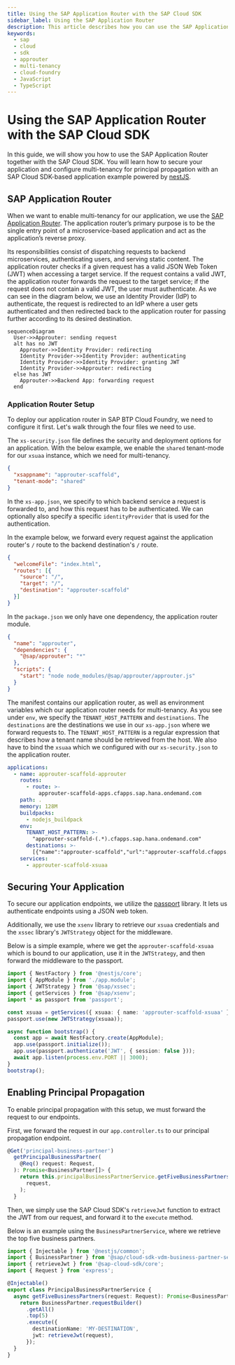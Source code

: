 ```yaml
---
title: Using the SAP Application Router with the SAP Cloud SDK
sidebar_label: Using the SAP Application Router
description: This article describes how you can use the SAP Application Router with the SAP Cloud SDK
keywords:
  - sap
  - cloud
  - sdk
  - approuter
  - multi-tenancy
  - cloud-foundry
  - JavaScript
  - TypeScript
---
```


# Using the SAP Application Router with the SAP Cloud SDK
In this guide, we will show you how to use the SAP Application Router together with the SAP Cloud SDK.
You will learn how to secure your application and configure multi-tenancy for principal propagation with an SAP Cloud SDK-based application example powered by [nestJS](https://nestjs.com/).

## SAP Application Router

When we want to enable multi-tenancy for our application, we use the [SAP Application Router](https://www.npmjs.com/package/@sap/approuter).
The application router’s primary purpose is to be the single entry point of a microservice-based application and act as the application’s reverse proxy.

Its responsibilities consist of dispatching requests to backend microservices, authenticating users, and serving static content.
The application router checks if a given request has a valid JSON Web Token (JWT) when accessing a target service.
If the request contains a valid JWT, the application router forwards the request to the target service; if the request does not contain a valid JWT, the user must authenticate.
As we can see in the diagram below, we use an Identity Provider (IdP) to authenticate, the request is redirected to an IdP where a user gets authenticated and then redirected back to the application router for passing further according to its desired destination.

``` mermaid
sequenceDiagram
  User->>Approuter: sending request
  alt has no JWT
    Approuter->>Identity Provider: redirecting
    Identity Provider->>Identity Provider: authenticating
    Identity Provider->>Identity Provider: granting JWT
    Identity Provider->>Approuter: redirecting
  else has JWT
    Approuter->>Backend App: forwarding request
  end
```

### Application Router Setup

To deploy our application router in SAP BTP Cloud Foundry, we need to configure it first.
Let's walk through the four files we need to use.

The `xs-security.json` file defines the security and deployment options for an application.
With the below example, we enable the `shared` tenant-mode for our `xsuaa` instance, which we need for multi-tenancy.

``` json
{
  "xsappname": "approuter-scaffold",
  "tenant-mode": "shared"
}
```

In the `xs-app.json`, we specify to which backend service a request is forwarded to, and how this request has to be authenticated.
We can optionally also specify a specific `identityProvider` that is used for the authentication.

In the example below, we forward every request against the application router's `/` route to the backend destination's `/` route.

``` json
{
  "welcomeFile": "index.html",
  "routes": [{
    "source": "/",
    "target": "/",
    "destination": "approuter-scaffold"
  }]
}
```

In the `package.json` we only have one dependency, the application router module.

``` json
{
  "name": "approuter",
  "dependencies": {
    "@sap/approuter": "*"
  },
  "scripts": {
    "start": "node node_modules/@sap/approuter/approuter.js"
  }
}
```

The manifest contains our application router, as well as environment variables which our application router needs for multi-tenancy.
As you see under `env`, we specify the `TENANT_HOST_PATTERN` and `destinations`.
The `destinations` are the destinations we use in our `xs-app.json` where we forward requests to. 
The `TENANT_HOST_PATTERN` is a regular expression that describes how a tenant name should be retrieved from the host.
We also have to bind the `xsuaa` which we configured with our `xs-security.json` to the application router.

``` yaml
applications:
  - name: approuter-scaffold-approuter
    routes:
      - route: >-
          approuter-scaffold-apps.cfapps.sap.hana.ondemand.com
    path: .
    memory: 128M
    buildpacks:
      - nodejs_buildpack
    env:
      TENANT_HOST_PATTERN: >-
        "approuter-scaffold-(.*).cfapps.sap.hana.ondemand.com"
      destinations: >-
        [{"name":"approuter-scaffold","url":"approuter-scaffold.cfapps.sap.hana.ondemand.com","forwardAuthToken":true}]
    services:
      - approuter-scaffold-xsuaa
```

## Securing Your Application

To secure our application endpoints, we utilize the [passport](http://www.passportjs.org/packages/passport-jwt) library.
It lets us authenticate endpoints using a JSON web token.

Additionally, we use the `xsenv` library to retrieve our `xsuaa` credentials and the `xssec` library's `JWTStrategy` object for the middleware.

Below is a simple example, where we get the `approuter-scaffold-xsuaa` which is bound to our application, use it in the `JWTStrategy`, and then forward the middleware to the passport.

<!-- vale off -->
``` ts
import { NestFactory } from '@nestjs/core';
import { AppModule } from './app.module';
import { JWTStrategy } from '@sap/xssec';
import { getServices } from '@sap/xsenv';
import * as passport from 'passport';

const xsuaa = getServices({ xsuaa: { name: 'approuter-scaffold-xsuaa' } }).xsuaa;
passport.use(new JWTStrategy(xsuaa));

async function bootstrap() {
  const app = await NestFactory.create(AppModule);
  app.use(passport.initialize());
  app.use(passport.authenticate('JWT', { session: false }));
  await app.listen(process.env.PORT || 3000);
}
bootstrap();
```
<!-- vale on -->

## Enabling Principal Propagation

To enable principal propagation with this setup, we must forward the request to our endpoints.

First, we forward the request in our `app.controller.ts` to our principal propagation endpoint.

``` ts
@Get('principal-business-partner')
  getPrincipalBusinessPartner(
    @Req() request: Request,
  ): Promise<BusinessPartner[]> {
    return this.principalBusinessPartnerService.getFiveBusinessPartners(
      request,
    );
  }
```

Then, we simply use the SAP Cloud SDK's `retrieveJwt` function to extract the JWT from our request, and forward it to the `execute` method.

Below is an example using the `BusinessPartnerService`, where we retrieve the top five business partners.

<!-- vale off -->
``` ts
import { Injectable } from '@nestjs/common';
import { BusinessPartner } from '@sap/cloud-sdk-vdm-business-partner-service';
import { retrieveJwt } from '@sap-cloud-sdk/core';
import { Request } from 'express';

@Injectable()
export class PrincipalBusinessPartnerService {
  async getFiveBusinessPartners(request: Request): Promise<BusinessPartner[]> {
    return BusinessPartner.requestBuilder()
      .getAll()
      .top(5)
      .execute({
        destinationName: 'MY-DESTINATION',
        jwt: retrieveJwt(request),
      });
  }
}
```
<!-- vale on -->
